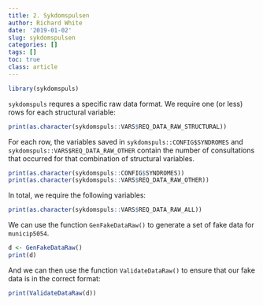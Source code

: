 ```yaml
---
title: 2. Sykdomspulsen
author: Richard White
date: '2019-01-02'
slug: sykdomspulsen
categories: []
tags: []
toc: true
class: article
---
```


```r
library(sykdomspuls)
```

`sykdomspuls` requres a specific raw data format. We require one (or less) rows for each structural variable:

```r
print(as.character(sykdomspuls::VARS$REQ_DATA_RAW_STRUCTURAL))
```

For each row, the variables saved in `sykdomspuls::CONFIG$SYNDROMES` and `sykdomspuls::VARS$REQ_DATA_RAW_OTHER` contain the number of consultations that occurred for that combination of structural variables.

```r
print(as.character(sykdomspuls::CONFIG$SYNDROMES))
print(as.character(sykdomspuls::VARS$REQ_DATA_RAW_OTHER))
```

In total, we require the following variables: 

```r
print(as.character(sykdomspuls::VARS$REQ_DATA_RAW_ALL))
```

We can use the function `GenFakeDataRaw()` to generate a set of fake data for `municip5054`.

```r
d <- GenFakeDataRaw()
print(d)
```

And we can then use the function `ValidateDataRaw()` to ensure that our fake data is in the correct format:

```r
print(ValidateDataRaw(d))
```
